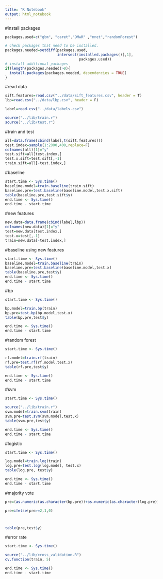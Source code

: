 ```yaml
---
title: "R Notebook"
output: html_notebook
---
```




#install packages
```r
packages.used=c("gbm", "caret","DMwR" ,"nnet","randomForest")

# check packages that need to be installed.
packages.needed=setdiff(packages.used, 
                        intersect(installed.packages()[,1], 
                                  packages.used))
# install additional packages
if(length(packages.needed)>0){
  install.packages(packages.needed, dependencies = TRUE)
}

```

#read data
```r
sift.features=read.csv("../data/sift_features.csv", header = T)
lbp=read.csv("../data/lbp.csv", header = F)

label=read.csv("../data/labels.csv")

source("../lib/train.r")
source("../lib/test.r")

```

#train and test 
```r
all=data.frame(cbind(label,t(sift.features)))
test.index=sample(1:2000,400,replace=F)
colnames(all)[1]="y"
test.sift=all[test.index,]
test.x.sift=test.sift[,-1]
train.sift=all[-test.index,]
```


#baseline
```r
start.time <- Sys.time()
baseline.model=train.baseline(train.sift)
baseline.pre=test.baseline(baseline.model,test.x.sift)
table(baseline.pre,test.sift$y)
end.time <- Sys.time()
end.time - start.time

```

#new features
```r
new.data=data.frame(cbind(label,lbp))
colnames(new.data)[1]="y"
test=new.data[test.index,]
test.x=test[,-1]
train=new.data[-test.index,]
```



#baseline using new features
```r
start.time <- Sys.time()
baseline.model=train.baseline(train)
baseline.pre=test.baseline(baseline.model,test.x)
table(baseline.pre,test$y)
end.time <- Sys.time()
end.time - start.time
```

#bp
```r
start.time <- Sys.time()

bp.model=train.bp(train)
bp.pre=test.bp(bp.model,test.x)
table(bp.pre,test$y)

end.time <- Sys.time()
end.time - start.time
```

#random forest
```r
start.time <- Sys.time()

rf.model=train.rf(train)
rf.pre=test.rf(rf.model,test.x)
table(rf.pre,test$y)

end.time <- Sys.time()
end.time - start.time

```


#svm
```r
start.time <- Sys.time()

source("../lib/train.r")
svm.model=train.svm(train)
svm.pre=test.svm(svm.model,test.x)
table(svm.pre,test$y)

end.time <- Sys.time()
end.time - start.time

```

#logistic
```r
start.time <- Sys.time()

log.model=train.log(train)
log.pre=test.log(log.model, test.x)
table(log.pre, test$y)

end.time <- Sys.time()
end.time - start.time

```


#majority vote
```r
pre=(as.numeric(as.character(bp.pre))+as.numeric(as.character(log.pre))+as.numeric(as.character(svm.pre)))

pre=ifelse(pre>=2,1,0)



table(pre,test$y)

```

#error rate
```r
start.time <- Sys.time()

source("../lib/cross_validation.R")
cv.function(train, 5)

end.time <- Sys.time()
end.time - start.time

```


